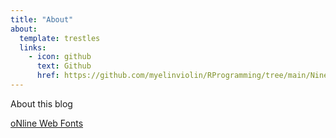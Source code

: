 ```yaml
---
title: "About"
about:
  template: trestles
  links:
    - icon: github
      text: Github
      href: https://github.com/myelinviolin/RProgramming/tree/main/Nine%20Springs%20Blog/
---
```


About this blog

```{=html}
<a href="http://www.onlinewebfonts.com">oNline Web Fonts</a>
```
